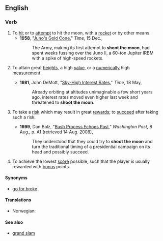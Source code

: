 ==English==

===Verb===
{{en-verb|inf=[[to]] [[shoot]] [[the]] [[moon]]|shoots the moon|shooting the moon|shot the moon}}

# To [[hit]] or to [[attempt]] to hit the moon, with a [[rocket]] or by other means.
#*'''1958''', "[http://www.time.com/time/magazine/article/0,9171,810741,00.html Juno's Gold Cone]," ''Time'', 15 Dec.,
#*:The Army, making its first attempt to '''shoot the moon''', had spent weeks fussing over the Juno II, a 60-ton Jupiter IRBM with a spike of high-speed rockets.
# {{figurative|by extension}} To attain great [[height]]s, a high [[value]], or a [[numerically]] high [[measurement]].
#*'''1981''', John DeMott, "[http://www.time.com/time/magazine/article/0,9171,951682,00.html Sky-High Interest Rates]," ''Time'', 18 May,
#*:Already orbiting at altitudes unimaginable a few short years ago, interest rates moved even higher last week and threatened to '''shoot the moon'''.
# {{idiom}} To take a [[risk]] which may result in great [[rewards]]; to [[succeed]] after taking such a risk.
#*'''1999''', Dan Balz, "[http://www.washingtonpost.com/wp-srv/politics/campaigns/wh2000/stories/campaign080899.htm Bush Process Echoes Past]," ''Washington Post'', 8 Aug., p. A1 (retrieved 14 Aug. 2008),
#*:They understood that they could try to '''shoot the moon''' and turn the traditional timing of a presidential campaign on its head and possibly succeed.
# {{card games}} To achieve the lowest [[score]] possible, such that the player is usually rewarded with [[bonus]] points.

====Synonyms====
* {{italbrac|To take a risk for great rewards}} [[go for broke]]

====Translations====
{{trans-top|to achieve the lowest score possible}}
* Norwegian: {{t-|no|storeslem}}
{{trans-mid}}
{{trans-bottom}}

====See also====
* [[grand slam]]
